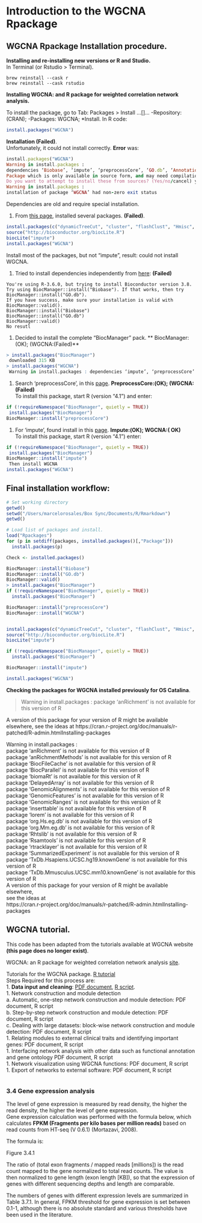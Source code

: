 # Introduction to the WGCNA Rpackage {#WGCNA}

## WGCNA Rpackage Installation procedure.  

**Installing and re-installing new versions or R and Studio.**  
In Terminal (or Rstudio > Terminal).  
```
brew reinstall --cask r
brew reinstall --cask rstudio
```

**Installing WGCNA: and R package for weighted correlation network analysis.**  

To install the package, go to Tab: Packages > Install …[]… -Repository: (CRAN); -Packages: WGCNA; *Install.  In R code:  

```r
install.packages("WGCNA")
```

**Installation (Failed)**.  
Unfortunately, it could not install correctly. **Error** was:   

```ruby
install.packages("WGCNA")
Warning in install.packages :
dependencies ‘Biobase’, ‘impute’, ‘preprocessCore’, ‘GO.db’, ‘AnnotationDbi’ are not available
Package which is only available in source form, and may need compilation of C/C++/Fortran: ‘WGCNA’
Do you want to attempt to install these from sources? (Yes/no/cancel) y
Warning in install.packages :
installation of package ‘WGCNA’ had non-zero exit status
```  

Dependencies are old and require special installation.  

1. From [this page]( http://pklab.med.harvard.edu/scw2014/WGCNA.html), installed several packages. **(Failed)**.   
```r
install.packages(c("dynamicTreeCut", "cluster", "flashClust", "Hmisc", "reshape", "foreach", "doParallel") ) 
source("http://bioconductor.org/biocLite.R") 
biocLite("impute")
install.packages("WGCNA")
```   
Install most of the packages, but not “impute”, result: could not install WGCNA.  

1. Tried to install dependencies independently from [here](https://support.bioconductor.org/p/120430/ ): **(Failed)**    
```{eval=FALSE}
You're using R-3.6.0, but trying to install Bioconductor version 3.8. Try using BiocManager::install("Biobase"). If that works, then try BiocManager::install("GO.db").
If you have success, make sure your installation is valid with BiocManager::valid().
BiocManager::install("Biobase")
BiocManager::install("GO.db")
BiocManager::valid()
No resutl
```    
1. Decided to install the complete “BiocManager” pack. ** BiocManager: (OK); (WGCNA:(Failed)**   
```r
> install.packages("BiocManager") 
 downloaded 315 KB
> install.packages("WGCNA")
 Warning in install.packages : dependencies ‘impute’, ‘preprocessCore’ are not available
```

1. Search ‘preprocessCore’, in this [page]( https://bioconductor.org/packages/release/bioc/html/preprocessCore.html). **PreprocessCore:(OK); (WGCNA:(Failed)**   
To install this package, start R (version "4.1") and enter:  

```r
if (!requireNamespace("BiocManager", quietly = TRUE))
 install.packages("BiocManager")
BiocManager::install("preprocessCore")
```

1. For ‘impute’, found install in this [page]( https://bioconductor.org/packages/release/bioc/html/impute.html ). **Impute:(OK); WGCNA:( OK)**  
To install this package, start R (version "4.1") enter:   

```r
if (!requireNamespace("BiocManager", quietly = TRUE))
 install.packages("BiocManager")
BiocManager::install("impute")
 Then install WGCNA
install.packages("WGCNA")
```

## Final installation workflow:   

```r
# Set working directory
getwd()
setwd("/Users/marcelorosales/Box Sync/Documents/R/Rmarkdown")  
getwd()

# Load list of packages and install.
load("Rpackages")
for (p in setdiff(packages, installed.packages()[,"Package"]))
  install.packages(p)

Check <- installed.packages()

BiocManager::install("Biobase")
BiocManager::install("GO.db")
BiocManager::valid()
> install.packages("BiocManager")
if (!requireNamespace("BiocManager", quietly = TRUE))
  install.packages("BiocManager")

BiocManager::install("preprocessCore")
BiocManager::install("WGCNA")


install.packages(c("dynamicTreeCut", "cluster", "flashClust", "Hmisc", "reshape", "foreach", "doParallel") ) 
source("http://bioconductor.org/biocLite.R") 
biocLite("impute")

if (!requireNamespace("BiocManager", quietly = TRUE))
  install.packages("BiocManager")

BiocManager::install("impute")

install.packages("WGCNA")
```

**Checking the packages for WGCNA installed previously for OS Catalina**.   

> Warning in install.packages :  package ‘anRichment’ is not available for this version of R  

A version of this package for your version of R might be available elsewhere, see the ideas at
https://cran.r-project.org/doc/manuals/r-patched/R-admin.htmlInstalling-packages

Warning in install.packages :  
  package ‘anRichment’ is not available for this version of R  
  package ‘anRichmentMethods’ is not available for this version of R  
  package ‘BiocFileCache’ is not available for this version of R  
  package ‘BiocParallel’ is not available for this version of R  
  package ‘biomaRt’ is not available for this version of R  
  package ‘DelayedArray’ is not available for this version of R  
  package ‘GenomicAlignments’ is not available for this version of R  
  package ‘GenomicFeatures’ is not available for this version of R  
  package ‘GenomicRanges’ is not available for this version of R  
  package ‘inserttable’ is not available for this version of R  
  package ‘lorem’ is not available for this version of R  
  package ‘org.Hs.eg.db’ is not available for this version of R  
  package ‘org.Mm.eg.db’ is not available for this version of R  
  package ‘Rhtslib’ is not available for this version of R  
  package ‘Rsamtools’ is not available for this version of R  
  package ‘rtracklayer’ is not available for this version of R  
  package ‘SummarizedExperiment’ is not available for this version of R  
  package ‘TxDb.Hsapiens.UCSC.hg19.knownGene’ is not available for this version of R  
  package ‘TxDb.Mmusculus.UCSC.mm10.knownGene’ is not available for this version of R  
A version of this package for your version of R might be available elsewhere,  
see the ideas at  
https://cran.r-project.org/doc/manuals/r-patched/R-admin.htmlInstalling-packages


## WGCNA tutorial.   

This code has been adapted from the tutorials available at WGCNA website **(this page does no longer exist)**.  

WGCNA: an R package for weighted correlation network analysis [site]( https://horvath.genetics.ucla.edu/html/CoexpressionNetwork/Rpackages/WGCNA/WGCNAIntro ).   

 Tutorials for the WGCNA package. [R tutorial]( https://horvath.genetics.ucla.edu/html/CoexpressionNetwork/Rpackages/WGCNA/Tutorials/index.html )  
Steps Required for this process are:  
1. **Data input and cleaning**: [PDF document]( https://horvath.genetics.ucla.edu/html/CoexpressionNetwork/Rpackages/WGCNA/Tutorials/FemaleLiver-01-dataInput.pdf ), [R script]( https://horvath.genetics.ucla.edu/html/CoexpressionNetwork/Rpackages/WGCNA/Tutorials/FemaleLiver-01-dataInput.R ).  
1. Network construction and module detection  
a. Automatic, one-step network construction and module detection: PDF document, R script  
b. Step-by-step network construction and module detection: PDF document, R script  
c. Dealing with large datasets: block-wise network construction and module detection: PDF document, R script  
1. Relating modules to external clinical traits and identifying important genes: PDF document, R script  
1. Interfacing network analysis with other data such as functional annotation and gene ontology PDF document, R script  
1. Network visualization using WGCNA functions: PDF document, R script  
1. Export of networks to external software: PDF document, R script  

```r

```

### 3.4 Gene expression analysis
The level of gene expression is measured by read density, the higher the read density, the higher the level of gene expression.  
Gene expression calculation was performed with the formula below, which calculates **FPKM (Fragments per kilo bases per million reads)** based on read counts from HT-seq (V 0.6.1) (Mortazavi, 2008).  

The formula is:  


Figure 3.4.1

The ratio of (total exon fragments / mapped reads [millions]) is the read count mapped to the gene normalized to total read counts. The value is then normalized to gene length (exon length [KB]), so that the expression of genes with different sequencing depths and length are comparable.

The numbers of genes with different expression levels are summarized in Table 3.7.1. In general, FPKM threshold for gene expression is set between 0.1-1, although there is no absolute standard and various thresholds have been used in the literature.















